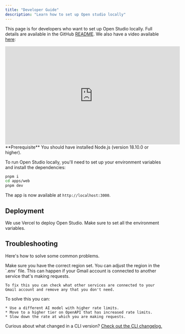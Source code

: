 ```yaml
---
title: "Developer Guide"
description: "Learn how to set up Open studio locally"
---
```


This page is for developers who want to set up Open Studio locally. Full details are available in the GitHub [README](https://www.openstudio.co.in/github). We also have a video available [here](https://www.youtube.com/watch?v=hVQENQ4WT2Y):

<iframe
  width="560"
  height="315"
  src="https://www.youtube.com/embed/fF0hSAfbvFE"
  title="Set up Open Studio locally"
  frameBorder="0"
  allow="accelerometer; autoplay; clipboard-write; encrypted-media; gyroscope; picture-in-picture"
  allowFullScreen
  style={{ width: "100%", borderRadius: "0.5rem" }}
></iframe>

<Info>
  **Prerequisite** You should have installed Node.js (version 18.10.0 or
  higher).
</Info>

To run Open Studio locally, you'll need to set up your environment variables and install the dependencies:

<CodeGroup>

```bash pnpm
pnpm i
cd apps/web
pnpm dev
```

</CodeGroup>

The app is now available at `http://localhost:3000`.

## Deployment

We use Vercel to deploy Open Studio. Make sure to set all the environment variables.

## Troubleshooting

Here's how to solve some common problems.

<AccordionGroup>
  <Accordion title="Tinybird isn't working">
    Make sure you have the correct region set. You can adjust the region in the `.env` file.
  </Accordion>
  <Accordion title="I'm getting rate limited by Gmail">
    This can happen if your Gmail account is connected to another service that's making requests.

    To fix this you can check what other services are connected to your Gmail account and remove any that you don't need.

  </Accordion>
  <Accordion title="I'm getting rate limited by OpenAI">
    To solve this you can:

    * Use a different AI model with higher rate limits.
    * Move to a higher tier on OpenAPI that has increased rate limits.
    * Slow down the rate at which you are making requests.

  </Accordion>
</AccordionGroup>

Curious about what changed in a CLI version? [Check out the CLI changelog.](/changelog/command-line)
